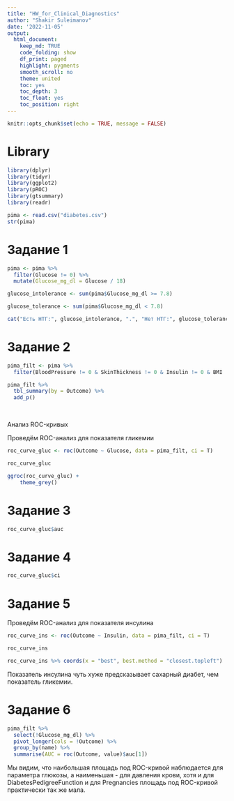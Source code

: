 ```yaml
---
title: "HW_for_Clinical_Diagnostics"
author: "Shakir Suleimanov"
date: '2022-11-05'
output: 
  html_document:
    keep_md: TRUE
    code_folding: show
    df_print: paged
    highlight: pygments
    smooth_scroll: no
    theme: united
    toc: yes
    toc_depth: 3
    toc_float: yes
    toc_position: right
---
```


```r
knitr::opts_chunk$set(echo = TRUE, message = FALSE)
```

# Library

```r
library(dplyr)
library(tidyr)
library(ggplot2)
library(pROC)
library(gtsummary)
library(readr)
```

```r
pima <- read.csv("diabetes.csv")
str(pima)
```

# Задание 1

```r
pima <- pima %>%
  filter(Glucose != 0) %>%
  mutate(Glucose_mg_dl = Glucose / 18)

glucose_intolerance <- sum(pima$Glucose_mg_dl >= 7.8)

glucose_tolerance <- sum(pima$Glucose_mg_dl < 7.8)

cat("Есть НТГ:", glucose_intolerance, ".", "Нет НТГ:", glucose_tolerance)
```

# Задание 2

```r
pima_filt <- pima %>%
  filter(BloodPressure != 0 & SkinThickness != 0 & Insulin != 0 & BMI != 0 & DiabetesPedigreeFunction != 0 & Age != 0)

pima_filt %>%
  tbl_summary(by = Outcome) %>%
  add_p()
```

&nbsp;

Анализ ROC-кривых

Проведём ROC-анализ для показателя гликемии

```r

roc_curve_gluc <- roc(Outcome ~ Glucose, data = pima_filt, ci = T)

roc_curve_gluc

```

```r

ggroc(roc_curve_gluc) + 
    theme_grey()

```

# Задание 3

```r
roc_curve_gluc$auc

```

# Задание 4

```r
roc_curve_gluc$ci
```

# Задание 5

Проведём ROC-анализ для показателя инсулина

```r

roc_curve_ins <- roc(Outcome ~ Insulin, data = pima_filt, ci = T)

roc_curve_ins

roc_curve_ins %>% coords(x = "best", best.method = "closest.topleft")

```

Показатель инсулина чуть хуже предсказывает сахарный диабет, чем показатель гликемии.

# Задание 6

```r
pima_filt %>%
  select(!Glucose_mg_dl) %>%
  pivot_longer(cols = !Outcome) %>%
  group_by(name) %>%
  summarise(AUC = roc(Outcome, value)$auc[1])
```

Мы видим, что наибольшая площадь под ROC-кривой наблюдается для параметра глюкозы, а наименьшая - для давления крови, хотя и для DiabetesPedigreeFunction и для Pregnancies площадь под ROC-кривой практически так же мала.
